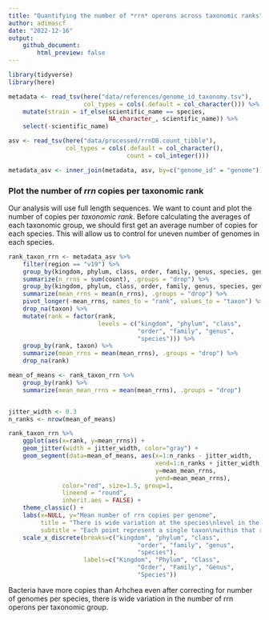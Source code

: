 ```yaml
---
title: "Quantifying the number of *rrn* operons across taxonomic ranks"
author: adimascf
date: "2022-12-16"
output:
    github_document:
        html_preview: false
---
```



```r
library(tidyverse)
library(here)

metadata <- read_tsv(here("data/references/genome_id_taxonomy.tsv"),
                     col_types = cols(.default = col_character())) %>%
    mutate(strain = if_else(scientific_name == species, 
                            NA_character_, scientific_name)) %>%
    select(-scientific_name) 

asv <- read_tsv(here("data/processed/rrnDB.count_tibble"),
                col_types = cols(.default = col_character(),
                                 count = col_integer()))

metadata_asv <- inner_join(metadata, asv, by=c("genome_id" = "genome"))
```


### Plot the number of *rrn* copies per taxonomic rank

Our analysis will use full length sequences. We want to count and plot the number of copies per *taxonomic rank*. Before calculating the averages of each taxonomic group, we should first get an average number of copies for each species. This will allow us to control for uneven number of genomes in each species.

```r
rank_taxon_rrn <- metadata_asv %>%
    filter(region == "v19") %>%
    group_by(kingdom, phylum, class, order, family, genus, species, genome_id) %>%
    summarize(n_rrns = sum(count), .groups = "drop") %>%
    group_by(kingdom, phylum, class, order, family, genus, species, genome_id) %>%
    summarize(mean_rrns = mean(n_rrns), .groups = "drop") %>%
    pivot_longer(-mean_rrns, names_to = "rank", values_to = "taxon") %>%
    drop_na(taxon) %>%
    mutate(rank = factor(rank,
                         levels = c("kingdom", "phylum", "class",
                                    "order", "family", "genus",
                                    "species"))) %>%
    group_by(rank, taxon) %>%
    summarize(mean_rrns = mean(mean_rrns), .groups = "drop") %>%
    drop_na(rank)

mean_of_means <- rank_taxon_rrn %>%
    group_by(rank) %>%
    summarize(mean_mean_rrns = mean(mean_rrns), .groups = "drop")


jitter_width <- 0.3
n_ranks <- nrow(mean_of_means)

rank_taxon_rrn %>%
    ggplot(aes(x=rank, y=mean_rrns)) +
    geom_jitter(width = jitter_width, color="gray") +
    geom_segment(data=mean_of_means, aes(x=1:n_ranks - jitter_width, 
                                         xend=1:n_ranks + jitter_width,
                                         y=mean_mean_rrns, 
                                         yend=mean_mean_rrns),
               color="red", size=1.5, group=1,
               lineend = "round",
               inherit.aes = FALSE) +
    theme_classic() +
    labs(x=NULL, y="Mean number of rrn copies per genome",
         title = "There is wide variation at the species\nlevel in the number of rrn copies",
         subtitle = "Each point represent a single taxon\nwithin that range, number base on\nan average species copy number") +
    scale_x_discrete(breaks=c("kingdom", "phylum", "class",
                                    "order", "family", "genus",
                                    "species"),
                     labels=c("Kingdom", "Phylum", "Class",
                                    "Order", "Family", "Genus",
                                    "Species"))

```


Bacteria have more copies than Arhchea even after correcting for number of genomes per species, there is wide variation in the number of rrn operons per taxonomic group. 










